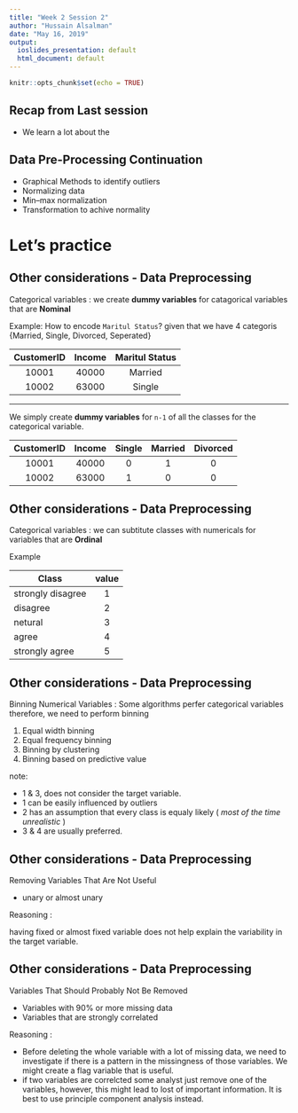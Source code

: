 ```yaml
---
title: "Week 2 Session 2"
author: "Hussain Alsalman"
date: "May 16, 2019"
output:
  ioslides_presentation: default
  html_document: default
---
```


```r
knitr::opts_chunk$set(echo = TRUE)
```

## Recap from Last session  {.build}


- We learn a lot about the 


## Data Pre-Processing Continuation {.build}

 - Graphical Methods to identify outliers
 - Normalizing data
 - Min–max normalization
 - Transformation to achive normality

# Let's practice 

## Other considerations - Data Preprocessing {.build}

Categorical variables : we create **dummy variables** for catagorical variables that are **Nominal**

Example: How to encode `Maritul Status`? given that we have 4 categoris {Married, Single, Divorced, Seperated} 

| CustomerID   | Income   | Maritul Status   |
|:------------:|:--------:|:----------------:|
| 10001        | 40000    | Married          |
| 10002        | 63000    | Single           |

---- 

We simply create **dummy variables** for `n-1` of all the classes for the categorical variable. 

| CustomerID | Income | Single | Married | Divorced |
|:----------:|:------:|:------:|:-------:|:--------:|
|    10001   |  40000 |    0   |    1    |     0    |
|    10002   |  63000 |    1   |    0    |     0    |

## Other considerations  - Data Preprocessing {.build}

Categorical variables : we can subtitute classes with  numericals for variables that are **Ordinal** 

Example 

| Class             | value |
|-------------------|:-----:|
| strongly disagree |   1   |
| disagree          |   2   |
| netural           |   3   |
| agree             |   4   |
| strongly agree    |   5   |

## Other considerations  - Data Preprocessing {.build}

Binning Numerical Variables : Some algorithms perfer categorical variables therefore, we need to perform binning

 1. Equal width binning
 2. Equal frequency binning
 3. Binning by clustering
 4. Binning based on predictive value

note: 

- 1 & 3, does not consider the target variable. 
- 1 can be easily influenced by outliers 
- 2 has an assumption that every class is equaly likely ( _most of the time unrealistic_ )
- 3 & 4 are usually preferred.


## Other considerations  - Data Preprocessing {.build}

Removing Variables That Are Not Useful

- unary or almost unary 

Reasoning : 

having fixed or almost fixed variable does not help explain the variability in the target variable. 

## Other considerations  - Data Preprocessing {.build}

Variables That Should Probably Not Be Removed

- Variables with 90% or more missing data 
- Variables that are strongly correlated 

Reasoning : 

- Before deleting the whole variable with a lot of missing data, we need to investigate if there is a pattern in the missingness of those variables. We might create a flag variable that is useful.
- if two variables are correlcted some analyst just remove one of the variables, however, this might lead to lost of important information. It is best to use principle component analysis instead. 


